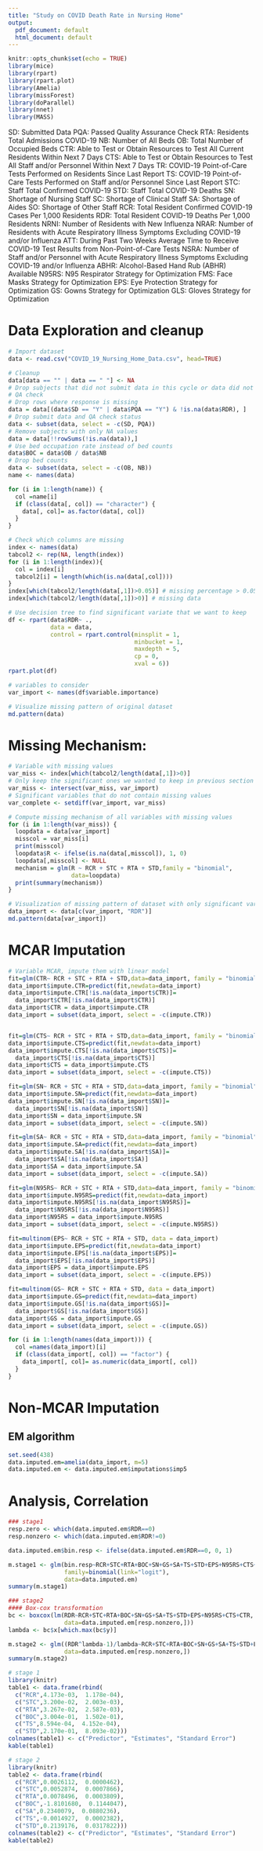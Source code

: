```yaml
---
title: "Study on COVID Death Rate in Nursing Home"
output:
  pdf_document: default
  html_document: default
---
```


```r
knitr::opts_chunk$set(echo = TRUE)
library(mice)
library(rpart)
library(rpart.plot)
library(Amelia)
library(missForest)
library(doParallel)
library(nnet)
library(MASS)
```

SD: Submitted Data
PQA: Passed Quality Assurance Check
RTA: Residents Total Admissions COVID-19
NB: Number of All Beds
OB: Total Number of Occupied Beds
CTR: Able to Test or Obtain Resources to Test All Current Residents Within Next 7 Days
CTS: Able to Test or Obtain Resources to Test All Staff and/or Personnel Within Next 7 Days
TR: COVID-19 Point-of-Care Tests Performed on Residents Since Last Report
TS: COVID-19 Point-of-Care Tests Performed on Staff and/or Personnel Since Last Report
STC: Staff Total Confirmed COVID-19
STD: Staff Total COVID-19 Deaths
SN: Shortage of Nursing Staff
SC: Shortage of Clinical Staff
SA: Shortage of Aides
SO: Shortage of Other Staff
RCR: Total Resident Confirmed COVID-19 Cases Per 1,000 Residents
RDR: Total Resident COVID-19 Deaths Per 1,000 Residents
NRNI: Number of Residents with New Influenza
NRAR: Number of Residents with Acute Respiratory Illness Symptoms Excluding COVID-19 and/or Influenza
ATT: During Past Two Weeks Average Time to Receive COVID-19 Test Results from Non-Point-of-Care Tests
NSRA: Number of Staff and/or Personnel with Acute Respiratory Illness Symptoms Excluding COVID-19 and/or Influenza
ABHR: Alcohol-Based Hand Rub (ABHR) Available
N95RS: N95 Respirator Strategy for Optimization
FMS: Face Masks Strategy for Optimization
EPS: Eye Protection Strategy for Optimization
GS: Gowns Strategy for Optimization
GLS: Gloves Strategy for Optimization


# Data Exploration and cleanup

```R
# Import dataset
data <- read.csv("COVID_19_Nursing_Home_Data.csv", head=TRUE)
```


```R
# Cleanup
data[data == "" | data == " "] <- NA
# Drop subjects that did not submit data in this cycle or data did not pass
# QA check
# Drop rows where response is missing
data = data[(data$SD == "Y" | data$PQA == "Y") & !is.na(data$RDR), ]
# Drop submit data and QA check status
data <- subset(data, select = -c(SD, PQA))
# Remove subjects with only NA values
data = data[!!rowSums(!is.na(data)),]
# Use bed occupation rate instead of bed counts
data$BOC = data$OB / data$NB
# Drop bed counts
data <- subset(data, select = -c(OB, NB))
name <- names(data)

for (i in 1:length(name)) {
  col =name[i]
  if (class(data[, col]) == "character") {
    data[, col]= as.factor(data[, col])
  }
}

# Check which columns are missing
index <- names(data)
tabcol2 <- rep(NA, length(index))
for (i in 1:length(index)){
  col = index[i]
  tabcol2[i] = length(which(is.na(data[,col])))
}
index[which(tabcol2/length(data[,1])>0.05)] # missing percentage > 0.05
index[which(tabcol2/length(data[,1])>0)] # missing data

# Use decision tree to find significant variate that we want to keep
df <- rpart(data$RDR~ .,
            data = data,
            control = rpart.control(minsplit = 1,
                                    minbucket = 1,
                                    maxdepth = 5,
                                    cp = 0,
                                    xval = 6))
rpart.plot(df)

# variables to consider
var_import <- names(df$variable.importance)
```

```r
# Visualize missing pattern of original dataset
md.pattern(data)
```

# Missing Mechanism:
```r
# Variable with missing values
var_miss <- index[which(tabcol2/length(data[,1])>0)]
# Only keep the significant ones we wanted to keep in previous section
var_miss <- intersect(var_miss, var_import)
# Significant variables that do not contain missing values
var_complete <- setdiff(var_import, var_miss)

# Compute missing mechanism of all variables with missing values
for (i in 1:length(var_miss)) {
  loopdata = data[var_import]
  misscol = var_miss[i]
  print(misscol)
  loopdata$R <- ifelse(is.na(data[,misscol]), 1, 0)
  loopdata[,misscol] <- NULL
  mechanism = glm(R ~ RCR + STC + RTA + STD,family = "binomial",
                  data=loopdata)
  print(summary(mechanism))
}
```

```r
# Visualization of missing pattern of dataset with only significant variables
data_import <- data[c(var_import, "RDR")]
md.pattern(data[var_import])
```


# MCAR Imputation
```r
# Variable MCAR, impute them with linear model
fit=glm(CTR~ RCR + STC + RTA + STD,data=data_import, family = "binomial")
data_import$impute.CTR=predict(fit,newdata=data_import)
data_import$impute.CTR[!is.na(data_import$CTR)]=
  data_import$CTR[!is.na(data_import$CTR)]
data_import$CTR = data_import$impute.CTR
data_import = subset(data_import, select = -c(impute.CTR))


fit=glm(CTS~ RCR + STC + RTA + STD,data=data_import, family = "binomial")
data_import$impute.CTS=predict(fit,newdata=data_import)
data_import$impute.CTS[!is.na(data_import$CTS)]=
  data_import$CTS[!is.na(data_import$CTS)]
data_import$CTS = data_import$impute.CTS
data_import = subset(data_import, select = -c(impute.CTS))

fit=glm(SN~ RCR + STC + RTA + STD,data=data_import, family = "binomial")
data_import$impute.SN=predict(fit,newdata=data_import)
data_import$impute.SN[!is.na(data_import$SN)]=
  data_import$SN[!is.na(data_import$SN)]
data_import$SN = data_import$impute.SN
data_import = subset(data_import, select = -c(impute.SN))

fit=glm(SA~ RCR + STC + RTA + STD,data=data_import, family = "binomial")
data_import$impute.SA=predict(fit,newdata=data_import)
data_import$impute.SA[!is.na(data_import$SA)]=
  data_import$SA[!is.na(data_import$SA)]
data_import$SA = data_import$impute.SA
data_import = subset(data_import, select = -c(impute.SA))

fit=glm(N95RS~ RCR + STC + RTA + STD,data=data_import, family = "binomial")
data_import$impute.N95RS=predict(fit,newdata=data_import)
data_import$impute.N95RS[!is.na(data_import$N95RS)]=
  data_import$N95RS[!is.na(data_import$N95RS)]
data_import$N95RS = data_import$impute.N95RS
data_import = subset(data_import, select = -c(impute.N95RS))

fit=multinom(EPS~ RCR + STC + RTA + STD, data = data_import)
data_import$impute.EPS=predict(fit,newdata=data_import)
data_import$impute.EPS[!is.na(data_import$EPS)]=
  data_import$EPS[!is.na(data_import$EPS)]
data_import$EPS = data_import$impute.EPS
data_import = subset(data_import, select = -c(impute.EPS))

fit=multinom(GS~ RCR + STC + RTA + STD, data = data_import)
data_import$impute.GS=predict(fit,newdata=data_import)
data_import$impute.GS[!is.na(data_import$GS)]=
  data_import$GS[!is.na(data_import$GS)]
data_import$GS = data_import$impute.GS
data_import = subset(data_import, select = -c(impute.GS))
```


```r
for (i in 1:length(names(data_import))) {
  col =names(data_import)[i]
  if (class(data_import[, col]) == "factor") {
    data_import[, col]= as.numeric(data_import[, col])
  }
}
```


# Non-MCAR Imputation

## EM algorithm
```r
set.seed(438)
data.imputed.em=amelia(data_import, m=5)
data.imputed.em <- data.imputed.em$imputations$imp5
```



# Analysis, Correlation


```r
### stage1
resp.zero <- which(data.imputed.em$RDR==0)
resp.nonzero <- which(data.imputed.em$RDR!=0)

data.imputed.em$bin.resp <- ifelse(data.imputed.em$RDR==0, 0, 1)

m.stage1 <- glm(bin.resp~RCR+STC+RTA+BOC+SN+GS+SA+TS+STD+EPS+N95RS+CTS+CTR,
                family=binomial(link="logit"),
                data=data.imputed.em)
summary(m.stage1)

### stage2
#### Box-cox transformation
bc <- boxcox(lm(RDR~RCR+STC+RTA+BOC+SN+GS+SA+TS+STD+EPS+N95RS+CTS+CTR,
                data=data.imputed.em[resp.nonzero,]))
lambda <- bc$x[which.max(bc$y)]

m.stage2 <- glm((RDR^lambda-1)/lambda~RCR+STC+RTA+BOC+SN+GS+SA+TS+STD+EPS+N95RS+CTS+CTR,
                data=data.imputed.em[resp.nonzero,])
summary(m.stage2)
```


```r
# stage 1 
library(knitr)
table1 <- data.frame(rbind(
  c("RCR",4.173e-03,  1.178e-04),
  c("STC",3.200e-02,  2.003e-03),
  c("RTA",3.267e-02,  2.587e-03),
  c("BOC",3.004e-01,  1.502e-01),
  c("TS",8.594e-04,  4.152e-04),
  c("STD",2.170e-01,  8.093e-02)))
colnames(table1) <- c("Predictor", "Estimates", "Standard Error")
kable(table1)

# stage 2 
library(knitr)
table2 <- data.frame(rbind(
  c("RCR",0.0026112,  0.0000462),
  c("STC",0.0052874,  0.0007866),
  c("RTA",0.0078496,  0.0003809),
  c("BOC",-1.8101680,  0.1144047),
  c("SA",0.2340079,  0.0880236),
  c("TS",-0.0014927,  0.0002382),
  c("STD",0.2139176,  0.0317822)))
colnames(table2) <- c("Predictor", "Estimates", "Standard Error")
kable(table2)

```



